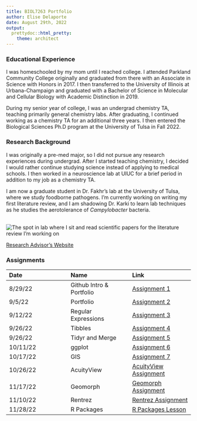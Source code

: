 ```yaml
---
title: BIOL7263 Portfolio
author: Elise Delaporte
date: August 29th, 2022
output:
  prettydoc::html_pretty:
    theme: architect
---
```


### Educational Experience

I was homeschooled by my mom until I reached college. I attended Parkland Community College originally and graduated from there with an Associate in Science with Honors in 2017. I then transferred to the University of Illinois at Urbana-Champaign and graduated with a Bachelor of Science in Molecular and Cellular Biology with Academic Distinction in 2019. 

During my senior year of college, I was an undergrad chemistry TA, teaching primarily general chemistry labs. After graduating, I continued working as a chemistry TA for an additional three years. I then entered the Biological Sciences Ph.D program at the University of Tulsa in Fall 2022. 

### Research Background

I was originally a pre-med major, so I did not pursue any research experiences during undergrad. After I started teaching chemistry, I decided I would rather continue studying science instead of applying to medical schools. I then worked in a neuroscience lab at UIUC for a brief period in addition to my job as a chemistry TA. 

I am now a graduate student in Dr. Fakhr's lab at the University of Tulsa, where we study foodborne pathogens. I'm currently working on writing my first literature review, and I am shadowing Dr. Karki to learn lab techniques as he studies the aerotolerance of *Campylobacter* bacteria. 

<br> 
![The spot in lab where I sit and read scientific papers for the literature review I'm working on](IMG_3257.jpg)

[Research Advisor's Website](https://scholar.google.com/citations?user=BwpdOWQAAAAJ&hl=en)


### Assignments

| Date | Name | Link
| :------------- | :------------- | :-------------
| 8/29/22   | Github Intro & Portfolio | [Assignment 1](Assignments/Assignment1.html)
| 9/5/22   | Portfolio | [Assignment 2](index.html)
| 9/12/22   | Regular Expressions | [Assignment 3](Assignments/Assignment3.html)
| 9/26/22   | Tibbles | [Assignment 4](Assignments/Assignment-4.html)
| 9/26/22   | Tidyr and Merge | [Assignment 5](Assignments/Assignment-5/Assignment-5.html)
| 10/11/22   | ggplot | [Assignment 6](Assignments/Assignment-6/Assignment-6.html)
| 10/17/22   | GIS | [Assignment 7](Assignments/GIS Lesson/Assignment-7.html)
| 10/26/22   | AcuityView | [AcuityView Assignment](Assignments/AcuityView/AcuityView.html)
| 11/17/22   | Geomorph | [Geomorph Assignment](Assignments/Geomorph/geomorph.html)
| 11/10/22   | Rentrez | [Rentrez Assignment](Assignments/Assignment-10.html)
| 11/28/22   | R Packages | [R Packages Lesson](RPackagesLesson/Creating-R-Packages-Lesson.html)

